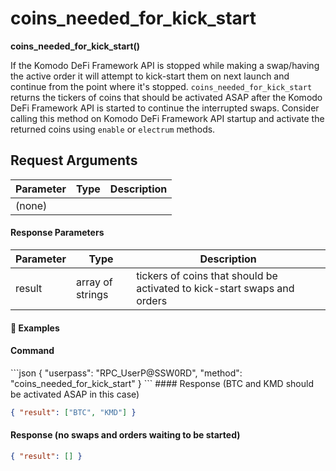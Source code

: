 
# coins\_needed\_for\_kick\_start

**coins\_needed\_for\_kick\_start()**

If the Komodo DeFi Framework API is stopped while making a swap/having the active order it will attempt to kick-start them on next launch and continue from the point where it's stopped. `coins_needed_for_kick_start` returns the tickers of coins that should be activated ASAP after the Komodo DeFi Framework API is started to continue the interrupted swaps. Consider calling this method on Komodo DeFi Framework API startup and activate the returned coins using `enable` or `electrum` methods.

## Request Arguments

| Parameter | Type | Description |
| --------- | ---- | ----------- |
| (none)    |      |             |

#### Response Parameters

| Parameter | Type             | Description                                                              |
| --------- | ---------------- | ------------------------------------------------------------------------ |
| result    | array of strings | tickers of coins that should be activated to kick-start swaps and orders |

#### 📌 Examples

#### Command

<CodeGroup title="" tag="POST" label="coins_needed_for_kick_start" mm2MethodDecorate="true">
  ```json
  {
    "userpass": "RPC_UserP@SSW0RD",
    "method": "coins_needed_for_kick_start"
  }
  ```
</CodeGroup>

<CollapsibleSection expandedText="Hide Response" collapsedText="Show Response">
  #### Response (BTC and KMD should be activated ASAP in this case)

  ```json
  { "result": ["BTC", "KMD"] }
  ```

  #### Response (no swaps and orders waiting to be started)

  ```json
  { "result": [] }
  ```
</CollapsibleSection>
